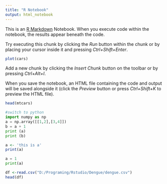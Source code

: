 ---
title: "R Notebook"
output: html_notebook
---

This is an [R Markdown](http://rmarkdown.rstudio.com) Notebook. When you execute code within the notebook, the results appear beneath the code. 

Try executing this chunk by clicking the *Run* button within the chunk or by placing your cursor inside it and pressing *Ctrl+Shift+Enter*. 

```{r}
plot(cars)
```

Add a new chunk by clicking the *Insert Chunk* button on the toolbar or by pressing *Ctrl+Alt+I*.

When you save the notebook, an HTML file containing the code and output will be saved alongside it (click the *Preview* button or press *Ctrl+Shift+K* to preview the HTML file).

```{r}
head(mtcars)
```

```{python}
#switch to python
import numpy as np
a = np.array([[1,2],[3,4]])
b = a + 1
print (a)
print (b)
```

```{r}
a <- 'this is a'
print(a)
```
```{python}
a = 1
print(a)
```
```{r}
df <-read.csv("D:/Programing/Rstudio/Dengue/dengue.csv")
head(df)
```


